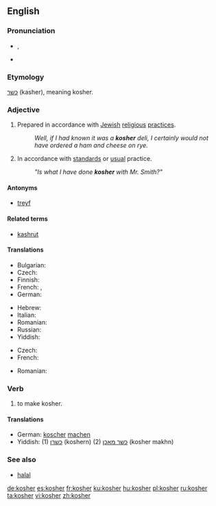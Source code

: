{{wikipedia|Kashrut}}
==English==

===Pronunciation===
* {{IPA|/ˈkəʊʃ@(r)/}}, {{SAMPA|/"k@US@(r)/}}
* {{rhymes|əʊʃə(r)}}

===Etymology===
{{etyl|he}} [[כשר]] (kasher), meaning kosher.

===Adjective===
{{en-adj}}

# {{context|of food}} Prepared in accordance with [[Jewish]] [[religious]] [[practice]]s.
#: ''Well, if I had known it was a '''kosher''' deli, I certainly would not have ordered a ham and cheese on rye.''
# {{context|figurative|by extension}} In accordance with [[standard]]s or [[usual]] practice.
#: ''"Is what I have done '''kosher''' with Mr. Smith?"''
====Antonyms====
* [[treyf]]
====Related terms====
* [[kashrut]]
====Translations====
{{trans-top|of food, prepared in accordance with Jewish religious practices}}
* Bulgarian: {{t|bg|кашер|sc=Cyrl}}
* Czech: {{t-|cs|košer}}
* Finnish: {{t-|fi|kosher}}
* French: {{t+|fr|casher}}, {{t+|fr|kascher}}
* German: {{t+|de|koscher}}
{{trans-mid}}
* Hebrew: {{t+|he|כשר|tr=kasher|sc=Hebr}}
* Italian: {{t|it|kasher}}
* Romanian: {{t-|ro|cuşer}}
* Russian: {{t+|ru|кошерный|tr=košérnyj|sc=Cyrl}}
* Yiddish: {{t-|yi|כּשר|tr=kosher|sc=Hebr|xs=Yiddish}}
{{trans-bottom}}

{{trans-top|figuratively, normal or standard}}
* Czech: {{t-|cs|košer}}
* French: {{t|fr|casher}}
{{trans-mid}}
* Romanian: {{t|ro|cuşer|alt=cúşer}}
{{trans-bottom}}
===Verb===
{{en-verb}}

# {{transitive}} to make kosher.

====Translations====
* German: [[koscher]] [[machen]]
* Yiddish: (1) [[כשרן]] (koshern) (2) [[כשר מאכן]] (kosher makhn)

===See also===
* [[halal]]

[[de:kosher]]
[[es:kosher]]
[[fr:kosher]]
[[ku:kosher]]
[[hu:kosher]]
[[pl:kosher]]
[[ru:kosher]]
[[ta:kosher]]
[[vi:kosher]]
[[zh:kosher]]